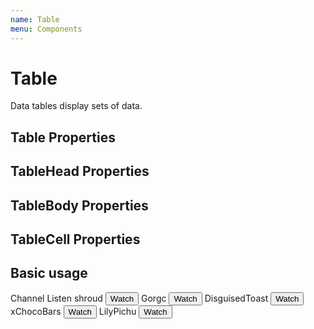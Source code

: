 ```yaml
---
name: Table
menu: Components
---
```



# Table

Data tables display sets of data.

## Table Properties
<Props of={Table} />

## TableHead Properties
<Props of={TableHead} />

## TableBody Properties
<Props of={TableBody} />

## TableCell Properties
<Props of={TableCell} />

## Basic usage

<Playground>
  <Table isSelectable style={{ width: '100%',}}>
    <TableHead>
      <TableCell>Channel</TableCell>
      <TableCell>Listen</TableCell>
    </TableHead>
    <TableBody>
      <TableRow id="shroud">
        <TableCell>shroud</TableCell>
        <TableCell>
          <Button primary>Watch</Button>
        </TableCell>
      </TableRow>
      <TableRow id="gorgc">
        <TableCell>Gorgc</TableCell>
        <TableCell>
          <Button primary>Watch</Button>
        </TableCell>
      </TableRow>
      <TableRow id="disguised-toast">
        <TableCell>DisguisedToast</TableCell>
        <TableCell>
          <Button primary>Watch</Button>
        </TableCell>
      </TableRow>
      <TableRow id="xchocobars">
        <TableCell>xChocoBars</TableCell>
        <TableCell>
          <Button primary>Watch</Button>
        </TableCell>
      </TableRow>
      <TableRow id="lilypichu">
        <TableCell>LilyPichu</TableCell>
        <TableCell>
          <Button primary>Watch</Button>
        </TableCell>
      </TableRow>
    </TableBody>
  </Table>
</Playground>
